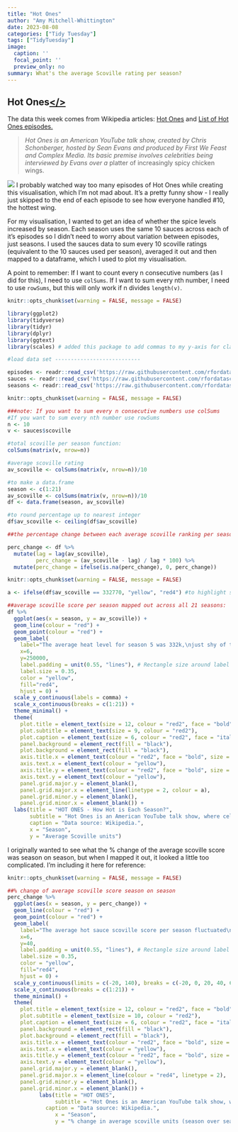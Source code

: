 ```yaml
---
title: "Hot Ones" 
author: "Amy Mitchell-Whittington"
date: 2023-08-08
categories: ["Tidy Tuesday"]
tags: ["TidyTuesday"]
image:
  caption: ''
  focal_point: ''
  preview_only: no
summary: What's the average Scoville rating per season?
---
```


## Hot Ones[</>](https://github.com/amymitchell-whittington/TidyTuesday/blob/main/2023/08-08-2023-hotones/08-08-2023-hotones.R)  

The data this week comes from Wikipedia articles: [Hot Ones](https://en.wikipedia.org/wiki/Hot_Ones) and [List of Hot Ones episodes.](https://en.wikipedia.org/wiki/List_of_Hot_Ones_episodes)

> *Hot Ones is an American YouTube talk show, created by Chris Schonberger, hosted by Sean Evans and produced 
> by First We Feast and Complex Media. Its basic premise involves celebrities being interviewed by Evans over a 
> *platter of increasingly spicy chicken wings. 

![ ](https://media.giphy.com/media/C2VHMyaMFs3whd4sMm/giphy.gif)
I probably watched way too many episodes of Hot Ones while creating this visualisation, which I'm not mad about. It's a pretty funny show - I really just skipped to the end of each episode to see how everyone handled #10, the hottest wing.

For my visualisation, I wanted to get an idea of whether the spice levels increased by season. Each season uses the same 10 sauces across each of it's episodes so I didn't need to worry about variation between episodes, just seasons. I used the sauces data to sum every 10 scoville ratings (equivalent to the 10 sauces used per season), averaged it out and then mapped to a dataframe, which I used to plot my visualisation.

A point to remember: If I want to count every n consecutive numbers (as I did for this), I need to use ```colSums```. If I want to sum every nth number, I need to use ```rowSums```, but this will only work if n divides ```length(v)```.

```r
knitr::opts_chunk$set(warning = FALSE, message = FALSE) 

library(ggplot2)
library(tidyverse)
library(tidyr)
library(dplyr)
library(ggtext)
library(scales) # added this package to add commas to my y-axis for clarity.

#load data set ---------------------------

episodes <- readr::read_csv('https://raw.githubusercontent.com/rfordatascience/tidytuesday/master/data/2023/2023-08-08/episodes.csv')
sauces <- readr::read_csv('https://raw.githubusercontent.com/rfordatascience/tidytuesday/master/data/2023/2023-08-08/sauces.csv')
seasons <- readr::read_csv('https://raw.githubusercontent.com/rfordatascience/tidytuesday/master/data/2023/2023-08-08/seasons.csv')

```

```r
knitr::opts_chunk$set(warning = FALSE, message = FALSE) 

###note: If you want to sum every n consecutive numbers use colSums
#If you want to sum every nth number use rowSums
n <- 10
v <- sauces$scoville

#total scoville per season function:
colSums(matrix(v, nrow=n))

#average scoville rating
av_scoville <- colSums(matrix(v, nrow=n))/10

#to make a data.frame
season <- c(1:21)
av_scoville <- colSums(matrix(v, nrow=n))/10
df <- data.frame(season, av_scoville)

#to round percentage up to nearest integer
df$av_scoville <- ceiling(df$av_scoville)

##the percentage change between each average scoville ranking per season

perc_change <- df %>%
  mutate(lag = lag(av_scoville),
         perc_change = (av_scoville - lag) / lag * 100) %>%
  mutate(perc_change = ifelse(is.na(perc_change), 0, perc_change))


```

```r
knitr::opts_chunk$set(warning = FALSE, message = FALSE)

a <- ifelse(df$av_scoville == 332770, "yellow", "red4") #to highlight season 5 on the graph - used in theme() below:

##average scoville score per season mapped out across all 21 seasons:
df %>%
  ggplot(aes(x = season, y = av_scoville)) + 
  geom_line(colour = "red") +
  geom_point(colour = "red") +
  geom_label(
    label="The average heat level for season 5 was 332k,\njust shy of the Habenero chili, which ranks\n350k on the Scoville scale.",
    x=6,
    y=250000,
    label.padding = unit(0.55, "lines"), # Rectangle size around label
    label.size = 0.35,
    color = "yellow",
    fill="red4",
    hjust = 0) +
  scale_y_continuous(labels = comma) +
  scale_x_continuous(breaks = c(1:21)) +
  theme_minimal() +
  theme(
    plot.title = element_text(size = 12, colour = "red2", face = "bold"),
    plot.subtitle = element_text(size = 9, colour = "red2"),
    plot.caption = element_text(size = 6, colour = "red2", face = "italic"),
    panel.background = element_rect(fill = "black"),
    plot.background = element_rect(fill = "black"),
    axis.title.x = element_text(colour = "red2", face = "bold", size = 11),
    axis.text.x = element_text(colour = "yellow"),
    axis.title.y = element_text(colour = "red2", face = "bold", size = 11),
    axis.text.y = element_text(colour = "yellow"),
    panel.grid.major.y = element_blank(),
    panel.grid.major.x = element_line(linetype = 2, colour = a),
    panel.grid.minor.y = element_blank(),
    panel.grid.minor.x = element_blank()) +
  labs(title = "HOT ONES - How Hot is Each Season?",
       subtitle = "Hot Ones is an American YouTube talk show, where celebrities are interviewed while eating\nchicken wings coated in increasingly hotter sauces. Hot sauce heat levels are measured in\nscoville units: the higher the scoville number, the hotter the sauce.",
       caption = "Data source: Wikipedia.",
       x = "Season",
       y = "Average Scoville units")

```

I originally wanted to see what the % change of the average scoville score was season on season, but when I mapped it out, it looked a little too complicated. I'm including it here for reference:

```r
knitr::opts_chunk$set(warning = FALSE, message = FALSE)

##% change of average scoville score season on season
perc_change %>%
  ggplot(aes(x = season, y = perc_change)) +
  geom_line(colour = "red") +
  geom_point(colour = "red") +
  geom_label(
    label="The average hot sauce scoville score per season fluctuated\ndramatically in the early seasons of the show,\nand evened out after season 7.", 
    x=6,
    y=40,
    label.padding = unit(0.55, "lines"), # Rectangle size around label
    label.size = 0.35,
    color = "yellow",
    fill="red4",
    hjust = 0) +
  scale_y_continuous(limits = c(-20, 140), breaks = c(-20, 0, 20, 40, 60, 80, 100, 120, 140), labels = scales::percent_format(scale = 1)) +
  scale_x_continuous(breaks = c(1:21)) +
  theme_minimal() +
  theme(
    plot.title = element_text(size = 12, colour = "red2", face = "bold"),
    plot.subtitle = element_text(size = 10, colour = "red2"),
    plot.caption = element_text(size = 6, colour = "red2", face = "italic"),
    panel.background = element_rect(fill = "black"),
    plot.background = element_rect(fill = "black"),
    axis.title.x = element_text(colour = "red2", face = "bold", size = 9),
    axis.text.x = element_text(colour = "yellow"),
    axis.title.y = element_text(colour = "red2", face = "bold", size = 9),
    axis.text.y = element_text(colour = "yellow"),
    panel.grid.major.y = element_blank(),
    panel.grid.major.x = element_line(colour = "red4", linetype = 2),
    panel.grid.minor.y = element_blank(),
    panel.grid.minor.x = element_blank()) +
          labs(title = "HOT ONES",
               subtitle = "Hot Ones is an American YouTube talk show, where celebrities are interviewed while eating\nchicken wings coated in increasingly hotter sauces. There are 10 sauces per episode, each with\nit's own scoville unit score - starting from as mild as 747 to as hot as 2,000,000.",
            caption = "Data source: Wikipedia.",
               x = "Season",
               y = "% change in average scoville units (season over season)")

```

